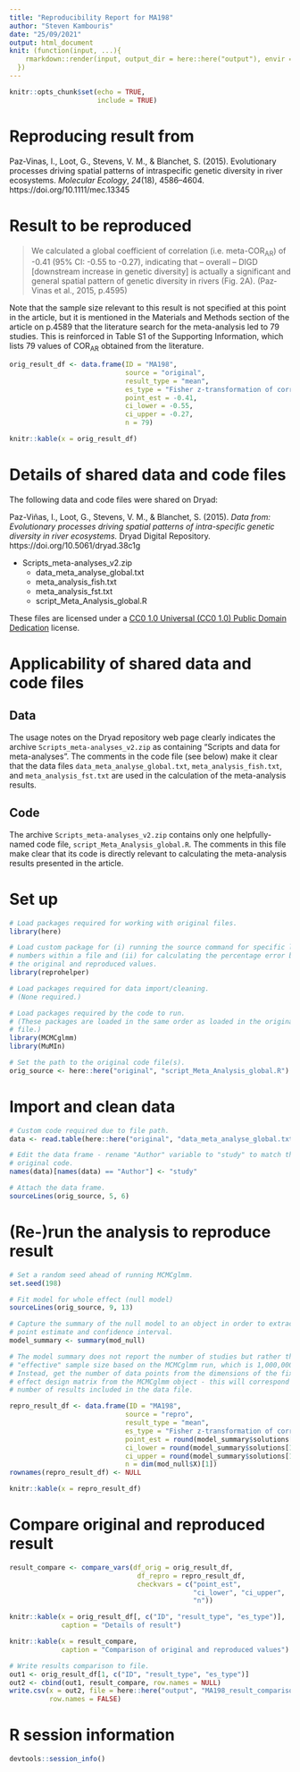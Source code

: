 ```yaml
---
title: "Reproducibility Report for MA198"
author: "Steven Kambouris"
date: "25/09/2021"
output: html_document
knit: (function(input, ...){
    rmarkdown::render(input, output_dir = here::here("output"), envir = globalenv())
  })
---
```


```r
knitr::opts_chunk$set(echo = TRUE,
                      include = TRUE)
```

# Reproducing result from

Paz‐Vinas, I., Loot, G., Stevens, V. M., & Blanchet, S. (2015). Evolutionary processes driving spatial patterns of intraspecific genetic diversity in river ecosystems. _Molecular Ecology_, _24_(18), 4586–4604. https://doi.org/10.1111/mec.13345

# Result to be reproduced

> We calculated a global coefficient of correlation (i.e. $\textrm{meta-COR}_{\textrm{AR}}$) of -0.41 (95% CI: -0.55 to -0.27), indicating that – overall – DIGD [downstream increase in genetic diversity] is actually a significant and general spatial pattern of genetic diversity in rivers (Fig. 2A). (Paz‐Vinas et al., 2015, p.4595)

Note that the sample size relevant to this result is not specified at this point in the article, but it is mentioned in the Materials and Methods section of the article on p.4589 that the literature search for the meta-analysis led to 79 studies. This is reinforced in Table S1 of the Supporting Information, which lists 79 values of $\textrm{COR}_{\textrm{AR}}$ obtained from the literature.

```r
orig_result_df <- data.frame(ID = "MA198",
                             source = "original",
                             result_type = "mean",
                             es_type = "Fisher z-transformation of correlation",
                             point_est = -0.41,
                             ci_lower = -0.55,
                             ci_upper = -0.27,
                             n = 79)

knitr::kable(x = orig_result_df)
```

# Details of shared data and code files

The following data and code files were shared on Dryad:

Paz-Viñas, I., Loot, G., Stevens, V. M., & Blanchet, S. (2015). _Data from: Evolutionary processes driving spatial patterns of intra-specific genetic diversity in river ecosystems._ Dryad Digital Repository. https://doi.org/10.5061/dryad.38c1g

* Scripts_meta-analyses_v2.zip
    + data_meta_analyse_global.txt
    + meta_analysis_fish.txt
    + meta_analysis_fst.txt
    + script_Meta_Analysis_global.R

These files are licensed under a [CC0 1.0 Universal (CC0 1.0) Public Domain Dedication](https://creativecommons.org/publicdomain/zero/1.0/) license.

# Applicability of shared data and code files

## Data
The usage notes on the Dryad repository web page clearly indicates the archive `Scripts_meta-analyses_v2.zip` as containing "Scripts and data for meta-analyses". The comments in the code file (see below) make it clear that the data files `data_meta_analyse_global.txt`, `meta_analysis_fish.txt`, and `meta_analysis_fst.txt` are used in the calculation of the meta-analysis results.

## Code
The archive `Scripts_meta-analyses_v2.zip` contains only one helpfully-named code file, `script_Meta_Analysis_global.R`. The comments in this file make clear that its code is directly relevant to calculating the meta-analysis results presented in the article.

# Set up
```r

# Load packages required for working with original files.
library(here)

# Load custom package for (i) running the source command for specific line
# numbers within a file and (ii) for calculating the percentage error between
# the original and reproduced values.
library(reprohelper)

# Load packages required for data import/cleaning.
# (None required.)

# Load packages required by the code to run.
# (These packages are loaded in the same order as loaded in the original code
# file.)
library(MCMCglmm)
library(MuMIn)

# Set the path to the original code file(s).
orig_source <- here::here("original", "script_Meta_Analysis_global.R")
```

# Import and clean data
```r

# Custom code required due to file path.
data <- read.table(here::here("original", "data_meta_analyse_global.txt"), h=T)

# Edit the data frame - rename "Author" variable to "study" to match the
# original code.
names(data)[names(data) == "Author"] <- "study"

# Attach the data frame.
sourceLines(orig_source, 5, 6)

```

# (Re-)run the analysis to reproduce result
```r

# Set a random seed ahead of running MCMCglmm.
set.seed(198)

# Fit model for whole effect (null model)
sourceLines(orig_source, 9, 13)

# Capture the summary of the null model to an object in order to extract the
# point estimate and confidence interval.
model_summary <- summary(mod_null)

# The model summary does not report the number of studies but rather the
# "effective" sample size based on the MCMCglmm run, which is 1,000,000.
# Instead, get the number of data points from the dimensions of the fixed
# effect design matrix from the MCMCglmm object - this will correspond to the
# number of results included in the data file.

repro_result_df <- data.frame(ID = "MA198",
                             source = "repro",
                             result_type = "mean",
                             es_type = "Fisher z-transformation of correlation",
                             point_est = round(model_summary$solutions[1, "post.mean"], 2),
                             ci_lower = round(model_summary$solutions[1, "l-95% CI"], 2),
                             ci_upper = round(model_summary$solutions[1, "u-95% CI"], 2),
                             n = dim(mod_null$X)[1])
rownames(repro_result_df) <- NULL

knitr::kable(x = repro_result_df)

```

# Compare original and reproduced result
```r

result_compare <- compare_vars(df_orig = orig_result_df,
                                df_repro = repro_result_df,
                                checkvars = c("point_est",
                                              "ci_lower", "ci_upper",
                                              "n"))

knitr::kable(x = orig_result_df[, c("ID", "result_type", "es_type")],
             caption = "Details of result")

knitr::kable(x = result_compare,
             caption = "Comparison of original and reproduced values")

# Write results comparison to file.
out1 <- orig_result_df[1, c("ID", "result_type", "es_type")]
out2 <- cbind(out1, result_compare, row.names = NULL)
write.csv(x = out2, file = here::here("output", "MA198_result_comparison.csv"),
          row.names = FALSE)

```

# R session information

```r
devtools::session_info()
```
